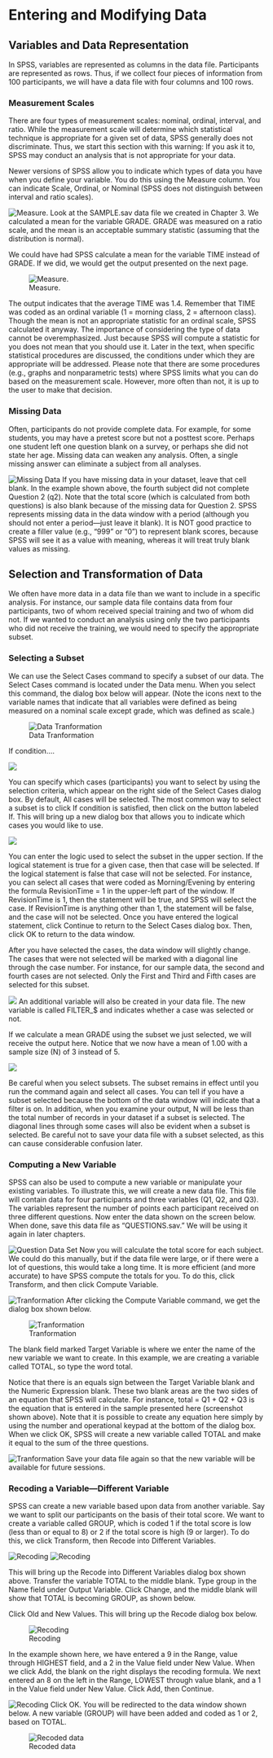 # Entering and Modifying Data

## Variables and Data Representation

In SPSS, variables are represented as columns in the data file. Participants are represented as rows. Thus, if we collect four pieces of information from 100 participants, we will have a data file with four columns and 100 rows.

### Measurement Scales
There are four types of measurement scales: nominal, ordinal, interval, and ratio. While the measurement scale will determine which statistical technique is appropriate for a given set of data, SPSS generally does not discriminate. Thus, we start this section with this warning: If you ask it to, SPSS may conduct an analysis that is not appropriate for your data.

Newer versions of SPSS allow you to indicate which types of data you have when you define your variable. You do this using the Measure column. You can indicate Scale, Ordinal, or Nominal (SPSS does not distinguish between interval and ratio scales).

![Measure.](MeasureLevel1.png)
Look at the SAMPLE.sav data file we created in Chapter 3. We calculated a mean for the variable GRADE. GRADE was measured on a ratio scale, and the mean is an acceptable summary statistic (assuming that the distribution is normal).

We could have had SPSS calculate a mean for the variable TIME instead of GRADE. If we did, we would get the output presented on the next page.

![Measure.](Descriptive1.png)

The output indicates that the average TIME was 1.4. Remember that TIME was coded as an ordinal variable (1 = morning class, 2 = afternoon class). Though the mean is not an appropriate statistic for an ordinal scale, SPSS calculated it anyway. The importance of considering the type of data cannot be overemphasized. Just because SPSS will compute a statistic for you does not mean that you should use it. Later in the text, when specific statistical procedures are discussed, the conditions under which they are appropriate will be addressed. Please note that there are some procedures (e.g., graphs and nonparametric tests) where SPSS limits what you can do based on the measurement scale. However, more often than not, it is up to the user to make that decision.

### Missing Data

Often, participants do not provide complete data. For example, for some students, you may have a pretest score but not a posttest score. Perhaps one student left one question blank on a survey, or perhaps she did not state her age. Missing data can weaken any analysis. Often, a single missing answer can eliminate a subject from all analyses.

![Missing Data](MissingData1.png)
If you have missing data in your dataset, leave that cell blank. In the example shown above, the fourth subject did not complete Question 2 (q2). Note that the total score (which is calculated from both questions) is also blank because of the missing data for Question 2. SPSS represents missing data in the data window with a period (although you should not enter a period—just leave it blank). It is NOT good practice to create a filler value (e.g., “999” or “0”) to represent blank scores, because SPSS will see it as a value with meaning, whereas it will treat truly blank values as missing.

## Selection and Transformation of Data

We often have more data in a data file than we want to include in a specific analysis. For instance, our sample data file contains data from four participants, two of whom received special training and two of whom did not. If we wanted to conduct an analysis using only the two participants who did not receive the training, we would need to specify the appropriate subset.

### Selecting a Subset

We can use the Select Cases command to specify a subset of our data. The Select Cases command is located under the Data menu. When you select this command, the dialog box below will appear. (Note the icons next to the variable names that indicate that all variables were defined as being measured on a nominal scale except grade, which was defined as scale.)

![Data Tranformation](SelectCases1.png)

If condition....


![](SelectCases2.png)

You can specify which cases (participants) you want to select by using the selection criteria, which appear on the right side of the Select Cases dialog box. By default, All cases will be selected. The most common way to select a subset is to click If condition is satisfied, then click on the button labeled If. This will bring up a new dialog box that allows you to indicate which cases you would like to use.

![](SelectCases3.png)

You can enter the logic used to select the subset in the upper section. If the logical statement is true for a given case, then that case will be selected. If the logical statement is false that case will not be selected. For instance, you can select all cases that were coded as Morning/Evening by entering the formula RevisionTime = 1 in the upper-left part of the window. If RevisionTime is 1, then the statement will be true, and SPSS will select the case. If RevisionTime is anything other than 1, the statement will be false, and the case will not be selected. Once you have entered the logical statement, click Continue to return to the Select Cases dialog box. Then, click OK to return to the data window.

After you have selected the cases, the data window will slightly change. The cases that were not selected will be marked with a diagonal line through the case number. For instance, for our sample data, the second and fourth cases are not selected. Only the First and Third and Fifth cases are selected for this subset.

![](Exclude1.png)
An additional variable will also be created in your data file. The new variable is called FILTER_$ and indicates whether a case was selected or not.

If we calculate a mean GRADE using the subset we just selected, we will receive the output here. Notice that we now have a mean of 1.00 with a sample size (N) of 3 instead of 5.

![](Descriptive2.png)

Be careful when you select subsets. The subset remains in effect until you run the command again and select all cases. You can tell if you have a subset selected because the bottom of the data window will indicate that a filter is on. In addition, when you examine your output, N will be less than the total number of records in your dataset if a subset is selected. The diagonal lines through some cases will also be evident when a subset is selected. Be careful not to save your data file with a subset selected, as this can cause considerable confusion later.

### Computing a New Variable

SPSS can also be used to compute a new variable or manipulate your existing variables. To illustrate this, we will create a new data file. This file will contain data for four participants and three variables (Q1, Q2, and Q3). The variables represent the number of points each participant received on three different questions. Now enter the data shown on the screen below. When done, save this data file as “QUESTIONS.sav.” We will be using it again in later chapters.


![Question Data Set](QuestionData.png)
Now you will calculate the total score for each subject. We could do this manually, but if the data file were large, or if there were a lot of questions, this would take a long time. It is more efficient (and more accurate) to have SPSS compute the totals for you. To do this, click Transform, and then click Compute Variable.

![Tranformation](Transform1.png)
After clicking the Compute Variable command, we get the dialog box shown below.

![Tranformation](Transform2.png)

The blank field marked Target Variable is where we enter the name of the new variable we want to create. In this example, we are creating a variable called TOTAL, so type the word total.

Notice that there is an equals sign between the Target Variable blank and the Numeric Expression blank. These two blank areas are the two sides of an equation that SPSS will calculate. For instance, total = Q1 + Q2 + Q3 is the equation that is entered in the sample presented here (screenshot shown above). Note that it is possible to create any equation here simply by using the number and operational keypad at the bottom of the dialog box. When we click OK, SPSS will create a new variable called TOTAL and make it equal to the sum of the three questions.

![Tranformation](Transform3.png)
Save your data file again so that the new variable will be available for future sessions.

### Recoding a Variable—Different Variable

SPSS can create a new variable based upon data from another variable. Say we want to split our participants on the basis of their total score. We want to create a variable called GROUP, which is coded 1 if the total score is low (less than or equal to 8) or 2 if the total score is high (9 or larger). To do this, we click Transform, then Recode into Different Variables.

![Recoding](Recode1.png)
![Recoding](Recode2.png)

This will bring up the Recode into Different Variables dialog box shown above. Transfer the variable TOTAL to the middle blank. Type group in the Name field under Output Variable. Click Change, and the middle blank will show that TOTAL is becoming GROUP, as shown below.

Click Old and New Values. This will bring up the Recode dialog box below.

![Recoding](Recode3.png)

In the example shown here, we have entered a 9 in the Range, value through HIGHEST field, and a 2 in the Value field under New Value. When we click Add, the blank on the right displays the recoding formula. We next entered an 8 on the left in the Range, LOWEST through value blank, and a 1 in the Value field under New Value. Click Add, then Continue.

![Recoding](Recode4.png)
Click OK. You will be redirected to the data window shown below. A new variable (GROUP) will have been added and coded as 1 or 2, based on TOTAL.

![Recoded data](RecodeData1.png)

